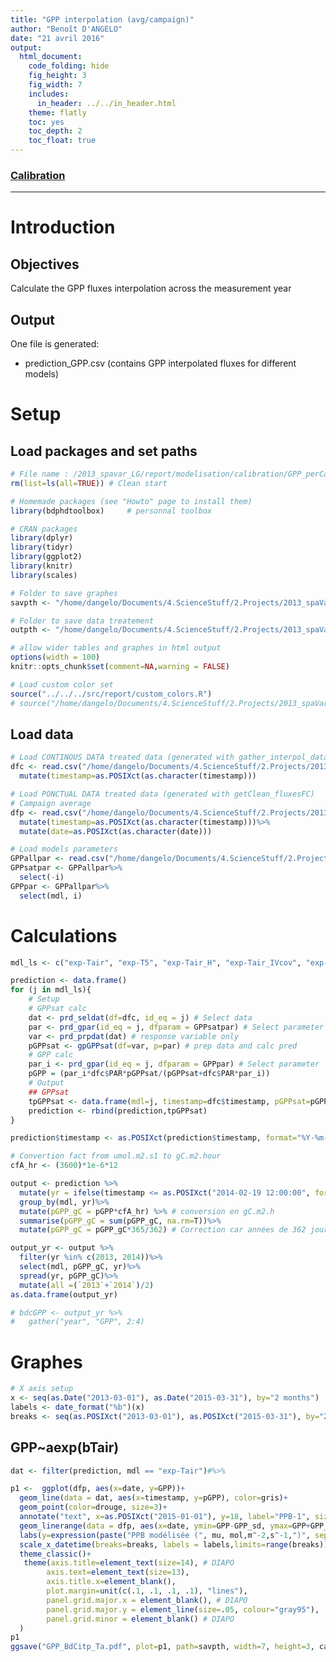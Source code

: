 ```yaml
---
title: "GPP interpolation (avg/campaign)"
author: "Benoît D'ANGELO"
date: "21 avril 2016"
output:
  html_document:
    code_folding: hide
    fig_height: 3
    fig_width: 7
    includes:
      in_header: ../../in_header.html
    theme: flatly
    toc: yes
    toc_depth: 2
    toc_float: true
---
```


<h3><a href="../mod_toc.html"> Calibration </a></h3>
***

# Introduction

## Objectives

Calculate the GPP fluxes interpolation across the measurement year

## Output

One file is generated:

* prediction_GPP.csv (contains GPP interpolated fluxes for different models)

# Setup

## Load packages and set paths

```r
# File name : /2013_spavar_LG/report/modelisation/calibration/GPP_perCampaign_int.Rmd
rm(list=ls(all=TRUE)) # Clean start

# Homemade packages (see "Howto" page to install them)
library(bdphdtoolbox)     # personnal toolbox

# CRAN packages
library(dplyr)
library(tidyr)
library(ggplot2)
library(knitr)
library(scales)

# Folder to save graphes
savpth <- "/home/dangelo/Documents/4.ScienceStuff/2.Projects/2013_spaVar_LG/graphs/carbonbalance/ecosyst/interpolation"

# Folder to save data treatement
outpth <- "/home/dangelo/Documents/4.ScienceStuff/2.Projects/2013_spaVar_LG/data/processed"

# allow wider tables and graphes in html output
options(width = 100)
knitr::opts_chunk$set(comment=NA,warning = FALSE)

# Load custom color set
source("../../../src/report/custom_colors.R")
# source("/home/dangelo/Documents/4.ScienceStuff/2.Projects/2013_spaVar_LG/src/report/custom_colors.R")
```

## Load data

```r
# Load CONTINOUS DATA treated data (generated with gather_interpol_data.R)
dfc <- read.csv("/home/dangelo/Documents/4.ScienceStuff/2.Projects/2013_spaVar_LG/data/processed/env_var_interp.csv")%>%
  mutate(timestamp=as.POSIXct(as.character(timestamp)))
```

```r
# Load PONCTUAL DATA treated data (generated with getClean_fluxesFC)
# Campaign average
dfp <- read.csv("/home/dangelo/Documents/4.ScienceStuff/2.Projects/2013_spaVar_LG/data/processed/cl_fluxesFC_avg.csv")%>%
  mutate(timestamp=as.POSIXct(as.character(timestamp)))%>%
  mutate(date=as.POSIXct(as.character(date)))
```

```r
# Load models parameters
GPPallpar <- read.csv("/home/dangelo/Documents/4.ScienceStuff/2.Projects/2013_spaVar_LG/data/processed/GPPsat_GPP_mdlpar.csv")
GPPsatpar <- GPPallpar%>%
  select(-i)
GPPpar <- GPPallpar%>%
  select(mdl, i)
```

# Calculations
```r
mdl_ls <- c("exp-Tair", "exp-T5", "exp-Tair_H", "exp-Tair_IVcov", "exp-T5_IVcov")

prediction <- data.frame()
for (j in mdl_ls){
    # Setup
    # GPPsat calc
    dat <- prd_seldat(df=dfc, id_eq = j) # Select data
    par <- prd_gpar(id_eq = j, dfparam = GPPsatpar) # Select parameter
    var <- prd_prpdat(dat) # response variable only
    pGPPsat <- gpGPPsat(df=var, p=par) # prep data and calc pred
    # GPP calc
    par_i <- prd_gpar(id_eq = j, dfparam = GPPpar) # Select parameter
    pGPP = (par_i*dfc$PAR*pGPPsat/(pGPPsat+dfc$PAR*par_i))
    # Output
    ## GPPsat
    tpGPPsat <- data.frame(mdl=j, timestamp=dfc$timestamp, pGPPsat=pGPPsat, pGPP=pGPP)
    prediction <- rbind(prediction,tpGPPsat) 
}

prediction$timestamp <- as.POSIXct(prediction$timestamp, format="%Y-%m-%d %H:%M:%S")
```

```r
# Convertion fact from umol.m2.s1 to gC.m2.hour
cfA_hr <- (3600)*1e-6*12

output <- prediction %>%
  mutate(yr = ifelse(timestamp <= as.POSIXct("2014-02-19 12:00:00", format="%Y-%m-%d %H:%M:%S"), "2013", "2014"))%>%
  group_by(mdl, yr)%>%
  mutate(pGPP_gC = pGPP*cfA_hr) %>% # conversion en gC.m2.h
  summarise(pGPP_gC = sum(pGPP_gC, na.rm=T))%>%
  mutate(pGPP_gC = pGPP_gC*365/362) # Correction car années de 362 jours

output_yr <- output %>%
  filter(yr %in% c(2013, 2014))%>%
  select(mdl, pGPP_gC, yr)%>%
  spread(yr, pGPP_gC)%>%
  mutate(all =(`2013`+`2014`)/2)
as.data.frame(output_yr)

# bdcGPP <- output_yr %>%
#   gather("year", "GPP", 2:4)

```

# Graphes {.tabset}
```r
# X axis setup
x <- seq(as.Date("2013-03-01"), as.Date("2015-03-31"), by="2 months")
labels <- date_format("%b")(x)
breaks <- seq(as.POSIXct("2013-03-01"), as.POSIXct("2015-03-31"), by="2 months")
```

## GPP~aexp(bTair)

```r
dat <- filter(prediction, mdl == "exp-Tair")#%>%

p1 <-  ggplot(dfp, aes(x=date, y=GPP))+
  geom_line(data = dat, aes(x=timestamp, y=pGPP), color=gris)+
  geom_point(color=drouge, size=3)+
  annotate("text", x=as.POSIXct("2015-01-01"), y=18, label="PPB-1", size=5)+
  geom_linerange(data = dfp, aes(x=date, ymin=GPP-GPP_sd, ymax=GPP+GPP_sd), color=drouge)+
  labs(y=expression(paste("PPB modélisée (", mu, mol,m^-2,s^-1,")", sep="")), x="")+
  scale_x_datetime(breaks=breaks, labels = labels,limits=range(breaks))+
  theme_classic()+
   theme(axis.title=element_text(size=14), # DIAPO
        axis.text=element_text(size=13),
        axis.title.x=element_blank(),
        plot.margin=unit(c(.1, .1, .1, .1), "lines"),
        panel.grid.major.x = element_blank(), # DIAPO
        panel.grid.major.y = element_line(size=.05, colour="gray95"),
        panel.grid.minor = element_blank() # DIAPO
  )
p1
ggsave("GPP_BdCitp_Ta.pdf", plot=p1, path=savpth, width=7, height=3, cairo_pdf)
```

